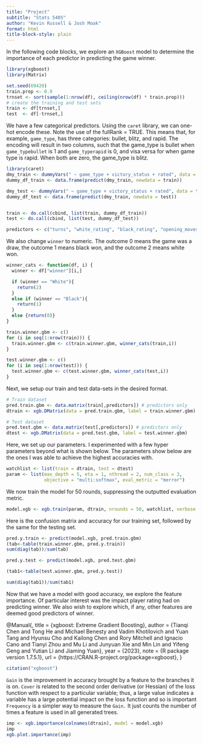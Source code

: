 ```yaml
---
title: "Project"
subtitle: "Stats 5405"
author: "Kevin Russell & Josh Moak"
format: html
title-block-style: plain
---
```


In the following code blocks, we explore an `XGBoost` model to determine the importance of each predictor in predicting the game winner.

```r
library(xgboost)
library(Matrix)
```

```r
set.seed(69420)
train.prop <- 0.9
trnset <- sort(sample(1:nrow(df), ceiling(nrow(df) * train.prop)))
# create the training and test sets
train <- df[trnset,]
test  <- df[-trnset,]
```

We have a few categorical predictors. Using the `caret` library, we can one-hot encode these. Note the use of the fullRank = TRUE. This means that, for example, `game_type`, has three categories: bullet, blitz, and rapid. The encoding will result in two columns, such that the game_type is bullet when `game_typebullet` is 1 and `game_typerapid` is 0, and visa versa for when game type is rapid. When both are zero, the game_type is blitz.

```r

library(caret)
dmy_train <- dummyVars(" ~ game_type + victory_status + rated", data = train, fullRank = TRUE)
dummy_df_train <- data.frame(predict(dmy_train, newdata = train))

dmy_test <- dummyVars(" ~ game_type + victory_status + rated", data = test, fullRank = TRUE)
dummy_df_test <- data.frame(predict(dmy_train, newdata = test))


train <- do.call(cbind, list(train, dummy_df_train))
test <- do.call(cbind, list(test, dummy_df_test))

```

```r

predictors <- c("turns", "white_rating", "black_rating", "opening_moves", "white_castle", "black_castle", "white_pawn_moves", "black_pawn_moves", "game_typebullet", "game_typerapid", "victory_statusMate", "victory_statusOut.of.Time", "victory_statusResign", "ratedTRUE")


```

We also change `winner` to numeric. The outcome 0 means the game was a draw, the outcome 1 means black won, and the outcome 2 means white won.

```r
winner_cats <- function(df, i) {
  winner <- df["winner"][i,]

  if (winner == "White"){
    return(2)
  }
  else if (winner == "Black"){
    return(1)
  }
  else {return(0)}
}

train.winner.gbm <- c()
for (i in seq(1:nrow(train))) {  
  train.winner.gbm <- c(train.winner.gbm, winner_cats(train,i))
}

test.winner.gbm <- c()
for (i in seq(1:nrow(test))) {  
  test.winner.gbm <- c(test.winner.gbm, winner_cats(test,i))
}

```

Next, we setup our train and test data-sets in the desired format.

```r
# Train dataset
pred.train.gbm <- data.matrix(train[,predictors]) # predictors only
dtrain <- xgb.DMatrix(data = pred.train.gbm, label = train.winner.gbm)

# Test dataset
pred.test.gbm <- data.matrix(test[,predictors]) # predictors only
dtest <- xgb.DMatrix(data = pred.test.gbm, label = test.winner.gbm)
```

Here, we set up our parameters. I experimented with a few hyper parameters beyond what is shown below. The parameters show below are the ones I was able to achieve the highest accuracies with.

```r

watchlist <- list(train = dtrain, test = dtest)
param <- list(max_depth = 5, eta = 1, nthread = 2, num_class = 3,
              objective = "multi:softmax", eval_metric = "merror")

```

We now train the model for 50 rounds, suppressing the outputted evaluation metric.

```r
model.xgb <- xgb.train(param, dtrain, nrounds = 50, watchlist, verbose = 0)
```

Here is the confusion matrix and accuracy for our training set, followed by the same for the testing set.

```r
pred.y.train <- predict(model.xgb, pred.train.gbm)
(tab<-table(train.winner.gbm, pred.y.train))
sum(diag(tab))/sum(tab)
```

```r
pred.y.test <- predict(model.xgb, pred.test.gbm)

(tab1<-table(test.winner.gbm, pred.y.test))

sum(diag(tab1))/sum(tab1)
```

Now that we have a model with good accuracy, we explore the feature importance. Of particular interest was the impact player rating had on predicting winner. We also wish to explore which, if any, other features are deemed good predictors of winner.

@Manual{, title = {xgboost: Extreme Gradient Boosting}, author = {Tianqi Chen and Tong He and Michael Benesty and Vadim Khotilovich and Yuan Tang and Hyunsu Cho and Kailong Chen and Rory Mitchell and Ignacio Cano and Tianyi Zhou and Mu Li and Junyuan Xie and Min Lin and Yifeng Geng and Yutian Li and Jiaming Yuan}, year = {2023}, note = {R package version 1.7.5.1}, url = {https://CRAN.R-project.org/package=xgboost}, }

```r
citation("xgboost")
```

`Gain` is the improvement in accuracy brought by a feature to the branches it is on. `Cover` is related to the second order derivative (or Hessian) of the loss function with respect to a particular variable; thus, a large value indicates a variable has a large potential impact on the loss function and so is important `Frequency` is a simpler way to measure the `Gain.` It just counts the number of times a feature is used in all generated trees.

```r
imp <- xgb.importance(colnames(dtrain), model = model.xgb)
imp
xgb.plot.importance(imp)


```
